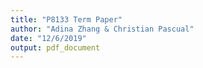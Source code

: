 ```yaml
---
title: "P8133 Term Paper"
author: "Adina Zhang & Christian Pascual"
date: "12/6/2019"
output: pdf_document
---
```

